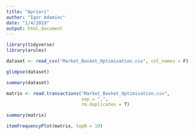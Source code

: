 ```yaml
---
title: "Apriori"
author: "Igor Adamiec"
date: "1/4/2019"
output: html_document
---
```


```r
library(tidyverse)
library(arules)
```

```r
dataset <- read_csv("Market_Basket_Optimisation.csv", col_names = F)
```

```r
glimpse(dataset)
```

```r
summary(dataset)
```

```r
matrix <- read.transactions("Market_Basket_Optimisation.csv", 
                            sep = ",",
                            rm.duplicates = T)
```
```r
summary(matrix)
```

```r
itemFrequencyPlot(matrix, topN = 10)
```

